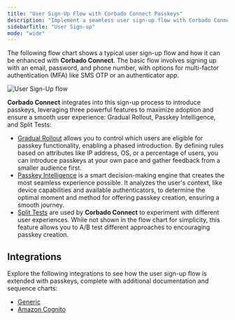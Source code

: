 ```yaml
---
title: "User Sign-Up Flow with Corbado Connect Passkeys"
description: "Implement a seamless user sign-up flow with Corbado Connect. Allow new users to create accounts and register passkeys in one single, easy step."
sidebarTitle: "User Sign-up"
mode: "wide"
---
```


The following flow chart shows a typical user sign-up flow and how it can be enhanced with **Corbado Connect**. The basic flow involves signing up with an email, password, and phone number, with options for multi-factor authentication (MFA) like SMS OTP or an authenticator app.

<Frame caption="User Sign-Up flow including Gradual Rollout and Passkey Intelligence">
  <img
    src="/images/corbado-connect/user-sign-up-flow.webp"
    alt="User Sign-Up flow"    
  />
</Frame>

**Corbado Connect** integrates into this sign-up process to introduce passkeys, leveraging three powerful features to maximize adoption and ensure a smooth user experience: Gradual Rollout, Passkey Intelligence, and Split Tests:

- [Gradual Rollout](/corbado-connect/features/gradual-rollout) allows you to control which users are eligible for passkey functionality, enabling a phased introduction. By defining rules based on attributes like IP address, OS, or a percentage of users, you can introduce passkeys at your own pace and gather feedback from a smaller audience first.
- [Passkey Intelligence](/corbado-connect/features/passkey-intelligence) is a smart decision-making engine that creates the most seamless experience possible. It analyzes the user's context, like device capabilities and available authenticators, to determine the optimal moment and method for offering passkey creation, ensuring a smooth journey.
- [Split Tests](/corbado-connect/features/split-tests) are used by **Corbado Connect** to experiment with different user experiences. While not shown in the flow chart for simplicity, this feature allows you to A/B test different approaches to encouraging passkey creation.

## Integrations

Explore the following integrations to see how the user sign-up flow is extended with passkeys, complete with additional documentation and sequence charts:

- [Generic](/corbado-connect/integration/generic#user-sign-up)
- [Amazon Cognito](/corbado-connect/integration/cognito#user-sign-up)